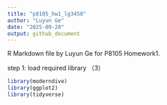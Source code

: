 ```yaml
---
title: "p8105_hw1_lg3450"
author: "Luyun Ge"
date: "2025-09-20"
output: github_document
---
```


R Markdown file by Luyun Ge for P8105 Homework1.

step 1: load required library （3）
```r
library(moderndive)
library(ggplot2)
library(tidyverse)
```
 
 